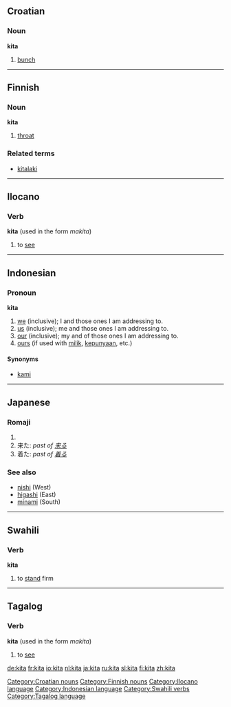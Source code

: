 ==Croatian==
===Noun===
'''kita'''

# [[bunch]]

[[Category:Croatian nouns]]

----

==Finnish==
===Noun===
'''kita'''

#[[throat]]

===Related terms===
*[[kitalaki]]

[[Category:Finnish nouns]]

----

==Ilocano==
===Verb===
'''kita''' (used in the form ''makita'')

# to [[see]]

[[Category:Ilocano language]]

----

==Indonesian==
===Pronoun===
'''kita'''

# [[we]] (inclusive); I and those ones I am addressing to.
# [[us]]  (inclusive); me and those ones I am addressing to.
# [[our]]  (inclusive); my and of those ones I am addressing to.
# [[ours]] (if used with [[milik]], [[punya|kepunyaan]], etc.)

====Synonyms====
* [[kami]]

[[Category:Indonesian language]]

----

==Japanese==
===Romaji===
{{romaji2|きた}}
# {{japdef|北|north}}
# 来た: ''past of [[来る]]''
# 着た: ''past of [[着る]]''

===See also===
* [[nishi]] (West)
* [[higashi]] (East)
* [[minami]] (South)

----

==Swahili==
===Verb===
'''kita'''

# to [[stand]] firm

[[Category:Swahili verbs]]

----

==Tagalog==
===Verb===
'''kita''' (used in the form ''makita'')

# to [[see]]

[[Category:Tagalog language]]

[[de:kita]]
[[fr:kita]]
[[io:kita]]
[[nl:kita]]
[[ja:kita]]
[[ru:kita]]
[[sl:kita]]
[[fi:kita]]
[[zh:kita]]